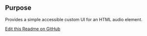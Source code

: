 ## Purpose
Provides a simple accessible custom UI for an HTML
audio element.


[Edit this Readme on GitHub](https://github.com/wellcomecollection/wellcomecollection.org/edit/main/common/views/components/AudioPlayer/README.mdx)
